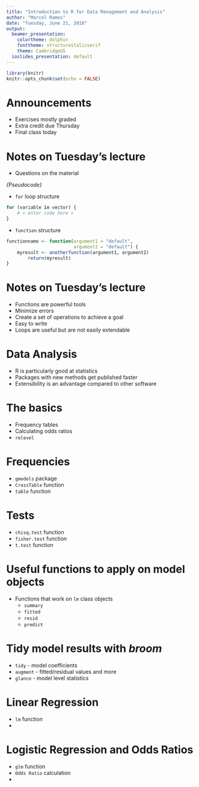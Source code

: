 ```yaml
---
title: "Introduction to R for Data Management and Analysis"
author: "Marcel Ramos"
date: "Tuesday, June 21, 2018"
output:
  beamer_presentation:
    colortheme: dolphin
    fonttheme: structureitalicserif
    theme: CambridgeUS
  ioslides_presentation: default
---
```


```r
library(knitr)
knitr::opts_chunk$set(echo = FALSE)
```

# Announcements

* Exercises mostly graded
* Extra credit due Thursday
* Final class today

# Notes on Tuesday's lecture

* Questions on the material

*\large{Pseudocode}*
\normalsize{}

* `for` loop structure
```r
for (variable in vector) {
    # < enter code here > 
} 
```
* `function` structure
```r
functionname <- function(argument1 = "default",
                         argument2 = "default") {
    myresult <- anotherfunction(argument1, argument2)
        return(myresult)
}
```

# Notes on Tuesday's lecture

* Functions are powerful tools
* Minimize errors
* Create a set of operations to achieve a goal
* Easy to write
* Loops are useful but are not easily extendable

# Data Analysis

* R is particularly good at statistics
* Packages with new methods get published faster
* Extensibility is an advantage compared to other software

# The basics

* Frequency tables
* Calculating odds ratios
* `relevel`

# Frequencies

* `gmodels` package
* `CrossTable` function
* `table` function

# Tests

* `chisq.test` function
* `fisher.test` function
* `t.test` function

# Useful functions to apply on model objects

* Functions that work on `lm` class objects
    * `summary`
    * `fitted`
    * `resid`
    * `predict`

# Tidy model results with *broom*

* `tidy` - model coefficients
* `augment` - fitted/residual values and more
* `glance` - model level statistics

# Linear Regression

* `lm` function
* [\color{blue}{UCLA example}](http://scc.stat.ucla.edu/page_attachments/0000/0139/reg_1.pdf)

# Logistic Regression and Odds Ratios

* `glm` function
* `Odds Ratio` calculation
* [\color{blue}{UCLA example}](http://www.ats.ucla.edu/stat/r/dae/logit.htm)

